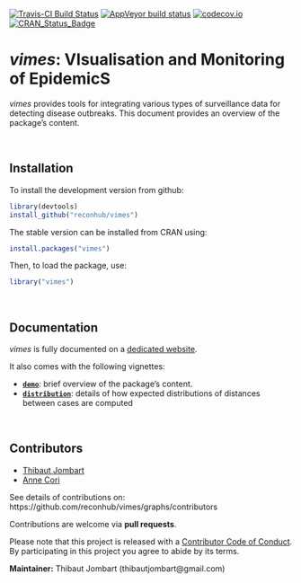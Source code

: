 [![Travis-CI Build Status](https://travis-ci.org/reconhub/vimes.png?branch=master)](https://travis-ci.org/reconhub/vimes)
[![AppVeyor build status](https://ci.appveyor.com/api/projects/status/yd31pduk28k595k0/branch/master?svg=true)](https://ci.appveyor.com/project/thibautjombart/vimes/branch/master)
[![codecov.io](https://codecov.io/github/reconhub/vimes/coverage.svg?branch=master)](https://codecov.io/github/reconhub/vimes?branch=master)
[![CRAN_Status_Badge](http://www.r-pkg.org/badges/version/vimes)](https://cran.r-project.org/package=vimes)



*vimes*: VIsualisation and Monitoring of EpidemicS 
==================================================

*vimes* provides tools for integrating various types of surveillance data for
 detecting disease outbreaks. This document provides an overview of the
 package's content.


<br>

Installation
-------------

To install the development version from github:

```r

library(devtools)
install_github("reconhub/vimes")

```

The stable version can be installed from CRAN using:

```r

install.packages("vimes")

```

Then, to load the package, use:
```r

library("vimes")

```



<br>

Documentation
-------------

*vimes* is fully documented on a [dedicated
 website](http://www.repidemicsconsortium.org/vimes/). 

It also comes with the following vignettes:

- [**`demo`**](http://www.repidemicsconsortium.org/vimes/articles/demo.html): brief overview of the package's content.
- [**`distribution`**](http://www.repidemicsconsortium.org/vimes/articles/distributions.html): details of how expected distributions of distances between cases are computed



<br>

Contributors
------------
- [Thibaut Jombart](https://github.com/thibautjombart)
- [Anne Cori](https://github.com/annecori)


See details of contributions on: <br>
https://github.com/reconhub/vimes/graphs/contributors



Contributions are welcome via **pull requests**.

Please note that this project is released with a [Contributor Code of
Conduct](CONDUCT.md). By participating in this project you agree to abide by its
terms.

**Maintainer:** Thibaut Jombart (thibautjombart@gmail.com)

